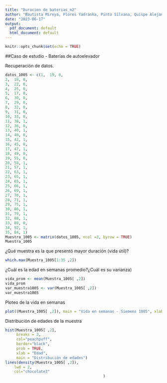 ---
title: "Duracion de baterias_m2"
author: "Bautista Mireya, Flores Yadranka, Pinto Silvana, Quispe Alejandra"
date: "2023-06-17"
output:
  pdf_document: default
  html_document: default
---

```{r setup, include=FALSE}
knitr::opts_chunk$set(echo = TRUE)
```

##Caso de estudio - Baterías de autoelevador

Recuperación de datos.

```{r}
datos_1005 <- c(1,	19,	0,
2,	18,	0,
3,	22,	0,
4,	25,	0,
5,	17,	0,
6,	30,	0,
7,	29,	0,
8,	32,	0,
9,	31,	0,
10,	33,	0,
11,	38,	1,
12,	36,	0,
13,	40,	1,
14,	40,	0,
15,	42,	1,
16,	45,	0,
17,	47,	1,
18,	49,	0,
19,	55,	0,
20,	58,	1,
21,	57,	1,
22,	63,	1,
23,	65,	1,
24,	65,	1,
25,	66,	1,
26,	69,	1,
27,	70,	1,
28,	71,	1,
29,	75,	1,
30,	86,	1,
31,	79,	1,
32,	88,	1,
33,	89,	0,
34,	92,	1,
35,	84,	1)
Muestra_1005 <- matrix(datos_1005, ncol =3, byrow = TRUE)
Muestra_1005
```
¿Qué muestra es la que presentó mayor duración (vida útil)?

```{r}
which.max(Muestra_1005[1:35 ,2])

```
¿Cuál es la edad en semanas promedio?¿Cuál es su varianza)

```{r}
vida_prom <- mean(Muestra_1005[ ,2])
vida_prom
var_muestra1005 <- var(Muestra_1005[ ,2])
var_muestra1005
```

Ploteo de la vida en semanas

```{r}
plot((Muestra_1005[ ,2]), main = "Vida en semanas - Siemens 1005", xlab = "Ficha Taller", ylab = "Semanas",type = "b", col = "GREEN")
```
Distribución de edades de la muestra
```{r}
hist(Muestra_1005[ ,2],
     breaks = 3, 
     col="peachpuff",
     border="black",
     prob = TRUE, 
     xlab = "Edad", 
     main = "Distribución de edades")
lines(density(Muestra_1005[ ,2]),
    lwd = 2,
    col="chocolate3"
                                            )
```


